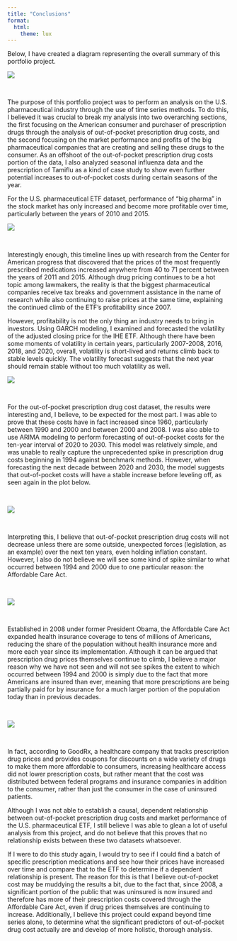 ```yaml
---
title: "Conclusions"
format: 
  html:
    theme: lux
---
```


Below, I have created a diagram representing the overall summary of this portfolio project.

![](conclusion_diagram.png)

<br>

The purpose of this portfolio project was to perform an analysis on the U.S. pharmaceutical industry through the use of time series methods. To do this, I believed it was crucial to break my analysis into two overarching sections, the first focusing on the American consumer and purchaser of prescription drugs through the analysis of out-of-pocket prescription drug costs, and the second focusing on the market performance and profits of the big pharmaceutical companies that are creating and selling these drugs to the consumer. As an offshoot of the out-of-pocket prescription drug costs portion of the data, I also analyzed seasonal influenza data and the prescription of Tamiflu as a kind of case study to show even further potential increases to out-of-pocket costs during certain seasons of the year.

For the U.S. pharmaceutical ETF dataset, performance of "big pharma" in the stock market has only increased and become more profitable over time, particularly between the years of 2010 and 2015.

![](etf.png)

<br>

Interestingly enough, this timeline lines up with research from the Center for American progress that discovered that the prices of the most frequently prescribed medications increased anywhere from 40 to 71 percent between the years of 2011 and 2015. Although drug pricing continues to be a hot topic among lawmakers, the reality is that the biggest pharmaceutical companies receive tax breaks and government assistance in the name of research while also continuing to raise prices at the same time, explaining the continued climb of the ETF's profitability since 2007.

However, profitability is not the only thing an industry needs to bring in investors. Using GARCH modeling, I examined and forecasted the volatility of the adjusted closing price for the IHE ETF. Although there have been some moments of volatility in certain years, particularly 2007-2008, 2016, 2018, and 2020, overall, volatility is short-lived and returns climb back to stable levels quickly. The volatility forecast suggests that the next year should remain stable without too much volatility as well.

![](garch.png)

<br>

For the out-of-pocket prescription drug cost dataset, the results were interesting and, I believe, to be expected for the most part. I was able to prove that these costs have in fact increased since 1960, particularly between 1990 and 2000 and between 2000 and 2008. I was also able to use ARIMA modeling to perform forecasting of out-of-pocket costs for the ten-year interval of 2020 to 2030. This model was relatively simple, and was unable to really capture the unprecedented spike in prescription drug costs beginning in 1994 against benchmark methods. However, when forecasting the next decade between 2020 and 2030, the model suggests that out-of-pocket costs will have a stable increase before leveling off, as seen again in the plot below.

<br>

![](arima_conclusion.png)

<br>

Interpreting this, I believe that out-of-pocket prescription drug costs will not decrease unless there are some outside, unexpected forces (legislation, as an example) over the next ten years, even holding inflation constant. However, I also do not believe we will see some kind of spike similar to what occurred between 1994 and 2000 due to one particular reason: the Affordable Care Act.

<br>

![](obama_aca.png)

<br>

Established in 2008 under former President Obama, the Affordable Care Act expanded health insurance coverage to tens of millions of Americans, reducing the share of the population without health insurance more and more each year since its implementation. Although it can be argued that prescription drug prices themselves continue to climb, I believe a major reason why we have not seen and will not see spikes the extent to which occurred between 1994 and 2000 is simply due to the fact that more Americans are insured than ever, meaning that more prescriptions are being partially paid for by insurance for a much larger portion of the population today than in previous decades.

<br>

![](oop.png)

<br>

In fact, according to GoodRx, a healthcare company that tracks prescription drug prices and provides coupons for discounts on a wide variety of drugs to make them more affordable to consumers, increasing healthcare access did not lower prescription costs, but rather meant that the cost was distributed between federal programs and insurance companies in addition to the consumer, rather than just the consumer in the case of uninsured patients.

Although I was not able to establish a causal, dependent relationship between out-of-pocket prescription drug costs and market performance of the U.S. pharmaceutical ETF, I still believe I was able to glean a lot of useful analysis from this project, and do not believe that this proves that no relationship exists between these two datasets whatsoever.

If I were to do this study again, I would try to see if I could find a batch of specific prescription medications and see how their prices have increased over time and compare that to the ETF to determine if a dependent relationship is present. The reason for this is that I believe out-of-pocket cost may be muddying the results a bit, due to the fact that, since 2008, a significant portion of the public that was uninsured is now insured and therefore has more of their prescription costs covered through the Affordable Care Act, even if drug prices themselves are continuing to increase. Additionally, I believe this project could expand beyond time series alone, to determine what the significant predictors of out-of-pocket drug cost actually are and develop of more holistic, thorough analysis.
